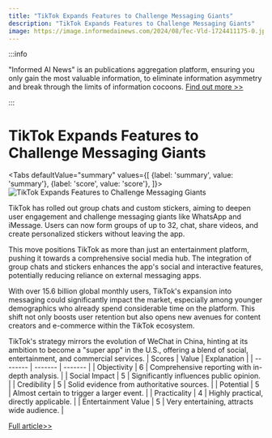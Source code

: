 ```yaml
---
title: "TikTok Expands Features to Challenge Messaging Giants"
description: "TikTok Expands Features to Challenge Messaging Giants"
image: https://image.informedainews.com/2024/08/Tec-Vld-1724411175-0.jpg
---
```



:::info

"Informed AI News" is an publications aggregation platform, ensuring you only gain the most valuable information, to eliminate information asymmetry and break through the limits of information cocoons.  [Find out more >>](/)

:::

# TikTok Expands Features to Challenge Messaging Giants


<Tabs
	defaultValue="summary"
	values={[
	{label: 'summary', value: 'summary'},
	{label: 'score', value: 'score'},
]}>
<TabItem value="summary">
<img
  src="https://image.informedainews.com/2024/08/Tec-Vld-1724411175-0.jpg"
  alt="TikTok Expands Features to Challenge Messaging Giants"
/>



TikTok has rolled out group chats and custom stickers, aiming to deepen user engagement and challenge messaging giants like WhatsApp and iMessage. Users can now form groups of up to 32, chat, share videos, and create personalized stickers without leaving the app.

This move positions TikTok as more than just an entertainment platform, pushing it towards a comprehensive social media hub. The integration of group chats and stickers enhances the app's social and interactive features, potentially reducing reliance on external messaging apps.

With over 15.6 billion global monthly users, TikTok's expansion into messaging could significantly impact the market, especially among younger demographics who already spend considerable time on the platform. This shift not only boosts user retention but also opens new avenues for content creators and e-commerce within the TikTok ecosystem.

TikTok's strategy mirrors the evolution of WeChat in China, hinting at its ambition to become a "super app" in the U.S., offering a blend of social, entertainment, and commercial services.
</TabItem>
<TabItem value="score">
	| Scores     | Value   | Explanation |
	| -------- | ------- | ------- |
	| Objectivity  | 6    | Comprehensive reporting with in-depth analysis.    |
	| Social Impact | 5     | Significantly influences public opinion.    |
	| Credibility    | 5    | Solid evidence from authoritative sources.    |
	| Potential    | 5    | Almost certain to trigger a larger event.    |
	| Practicality    | 4    | Highly practical, directly applicable.    |
	| Entertainment Value    | 5    | Very entertaining, attracts wide audience.    |
</TabItem>
</Tabs>

[Full article>>](https://www.36kr.com/p/2916779433221001)
